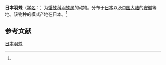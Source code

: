{{Speciesbox
| name = 日本羽蛛
| status = 
| status_system = 
| image = 
| genus = Oxyptila
| species = nipponica
| authority = (Ono, 1985)<ref name='id14558'>{{cite web| url =http://www.bioinfo.cn/db05/BjdwSpecies.php?action=view&id=14558| title =日本羽蛛| work =《中国动物物种编目数据库》| publisher =中国科学院微生物研究所| author =中国科学院动物研究所| accessdate =2009-04-28| deadurl =yes| archiveurl =https://web.archive.org/web/20160305071820/http://www.bioinfo.cn/db05/BjdwSpecies.php?action=view&id=14558| archivedate =2016-03-05}}</ref>
}}

'''日本羽蛛'''（[[学名|学名]]：{{lang|la|''Oxyptila nipponica''}}）为[[蟹蛛科|蟹蛛科]][[羽蛛属|羽蛛属]]的动物。分布于[[日本|日本]]以及[[中国大陆|中国大陆]]的[[安徽|安徽]]等地。该物种的模式产地在日本。<ref name='id14558'/>

== 参考文献 ==
{{reflist}}

{{Wikispecies|Oxyptila nipponica}}

[[Category:羽蛛属|日本羽蛛]]


{{蜘蛛小作品}}